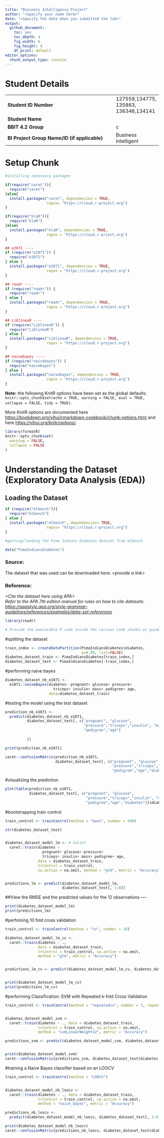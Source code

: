 ```yaml
---
title: "Business Intelligence Project"
author: "<Specify your name here>"
date: "<Specify the date when you submitted the lab>"
output:
  github_document: 
    toc: yes
    toc_depth: 4
    fig_width: 6
    fig_height: 4
    df_print: default
editor_options:
  chunk_output_type: console
---
```


# Student Details

|                                              |     |
|----------------------------------------------|-----|
| **Student ID Number**                        | 127559,134775, 135863, 136346,134141 |
| **Student Name**                             | |
| **BBIT 4.2 Group**                           |c|
| **BI Project Group Name/ID (if applicable)** |Business Intelligent |

# Setup Chunk

```r
#installing necessary packages

if(require("caret")){
  require("caret")
}else{
  install.packages("caret", dependencies = TRUE,
                   repos= "https://cloud.r-project.org")
}

if(require("klaR")){
  require("klaR")
}else{
  install.packages("klaR", dependencies = TRUE,
                   repos = "https://cloud.r-prject.org")
}

## e1071 ----
if (require("e1071")) {
  require("e1071")
} else {
  install.packages("e1071", dependencies = TRUE,
                   repos = "https://cloud.r-project.org")
}

## readr ----
if (require("readr")) {
  require("readr")
} else {
  install.packages("readr", dependencies = TRUE,
                   repos = "https://cloud.r-project.org")
}

## LiblineaR ----
if (require("LiblineaR")) {
  require("LiblineaR")
} else {
  install.packages("LiblineaR", dependencies = TRUE,
                   repos = "https://cloud.r-project.org")
}

## naivebayes ----
if (require("naivebayes")) {
  require("naivebayes")
} else {
  install.packages("naivebayes", dependencies = TRUE,
                   repos = "https://cloud.r-project.org")
}


```


**Note:** the following KnitR options have been set as the global defaults: <BR> `knitr::opts_chunk$set(echo = TRUE, warning = FALSE, eval = TRUE, collapse = FALSE, tidy = TRUE)`.

More KnitR options are documented here <https://bookdown.org/yihui/rmarkdown-cookbook/chunk-options.html> and here <https://yihui.org/knitr/options/>.

```r
library(formatR)
knitr::opts_chunk$set(
  warning = FALSE,
  collapse = FALSE
)
```

# Understanding the Dataset (Exploratory Data Analysis (EDA))

## Loading the Dataset
```r
if (require("mlbench")){
  require("mlbench")
} else {
  install.packages("mlbench", dependencies= TRUE,
                   repos= "https://cloud.r-project.org")
}

#getting/loading the Pima Indians Diabetes dataset from mlbench

data("PimaIndiansDiabetes")
```


### Source:

The dataset that was used can be downloaded here: *\<provide a link\>*

### Reference:

*\<Cite the dataset here using APA\>\
Refer to the APA 7th edition manual for rules on how to cite datasets: <https://apastyle.apa.org/style-grammar-guidelines/references/examples/data-set-references>*

```r
library(readr)

# Provide the executable R code inside the various code chunks as guided by the lab work.
```

#splitting the dataset
```r
train_index <- createDataPartition(PimaIndiansDiabetes$diabetes,
                                   p=0.80, list=FALSE)
diabetes_dataset_train <- PimaIndiansDiabetes[train_index,]
diabetes_dataset_test <- PimaIndiansDiabetes[-train_index,]
```

#performing naive bayes
```r
diabetes_dataset_nb_e1071 <-
  e1071::naiveBayes(diabetes~ pregnant+ glucose+ pressure+
                      triceps+ insulin+ mass+ pedigree+ age,
                    data=diabetes_dataset_train)
```


#testing the model using the test dataset
```r

prediction_nb_e1071 <-
  predict(diabetes_dataset_nb_e1071,
          diabetes_dataset_test[, c("pregnant", "glucose",
                                    "pressure","triceps","insulin", "mass",
                                    "pedigree","age")
            
          ])

print(prediction_nb_e1071)

caret::confusionMatrix(prediction_nb_e1071,
                       diabetes_dataset_test[, c("pregnant", "glucose",
                                                 "pressure","triceps","insulin", "mass",
                                                 "pedigree","age","diabetes")]$diabetes)
```

                                                 
#visualizing the prediction
```r
plot(table(prediction_nb_e1071,
           diabetes_dataset_test[, c("pregnant", "glucose",
                                     "pressure","triceps","insulin", "mass",
                                     "pedigree","age","diabetes")]$diabetes))
```

#bootstrapping train control
```r
train_control <- trainControl(method = "boot", number = 500)

str(diabetes_dataset_test)


diabetes_dataset_model_lm <- # nolint
  caret::train(diabetes ~
                 pregnant+ glucose+ pressure+
                 triceps+ insulin+ mass+ pedigree+ age,
               data = diabetes_dataset_train,
               trControl = train_control,
               na.action = na.omit, method = "glm", metric = "Accuracy")


predictions_lm <- predict(diabetes_dataset_model_lm,
                          diabetes_dataset_test[, 1:8])
```

##View the RMSE and the predicted values for the 12 observations ----

```r
print(diabetes_dataset_model_lm)
print(predictions_lm)

```
#perfoming 10 fold cross validation
```r

train_control <- trainControl(method = "cv", number = 10)

diabetes_dateset_model_lm_cv <-
  caret::train(diabetes ~ .,
               data = diabetes_dataset_train,
               trControl = train_control, na.action = na.omit,
               method = "glm", metric = "Accuracy")


predictions_lm_cv <- predict(diabetes_dateset_model_lm_cv, diabetes_dataset_test[, -9])


print(diabetes_dateset_model_lm_cv)
print(predictions_lm_cv)

```
#performing Classification: SVM with Repeated k-fold Cross Validation
```r

train_control <- trainControl(method = "repeatedcv", number = 5, repeats = 3)


diabetes_dateset_model_svm <-
  caret::train(diabetes ~ ., data = diabetes_dataset_train,
               trControl = train_control, na.action = na.omit,
               method = "svmLinearWeights2", metric = "Accuracy")

predictions_svm <- predict(diabetes_dateset_model_svm, diabetes_dataset_test)


print(diabetes_dateset_model_svm)
caret::confusionMatrix(predictions_svm, diabetes_dataset_test$diabetes)


```
#training a Naive Bayes classifier based on an LOOCV

```r
train_control <- trainControl(method = "LOOCV")


diabetes_dataset_model_nb_loocv <-
  caret::train(diabetes ~ ., data = diabetes_dataset_train,
               trControl = train_control, na.action = na.omit,
               method = "naive_bayes", metric = "Accuracy")

predictions_nb_loocv <-
  predict(diabetes_dataset_model_nb_loocv, diabetes_dataset_test[, 1:9])

print(diabetes_dataset_model_nb_loocv)
caret::confusionMatrix(predictions_nb_loocv, diabetes_dataset_test$diabetes)

```

